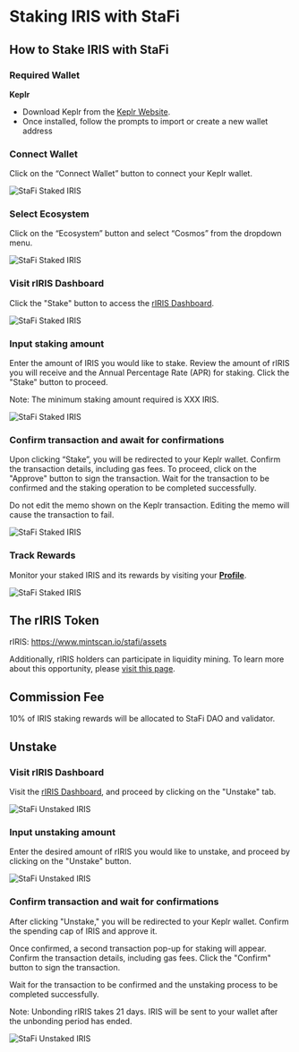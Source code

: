 # Staking IRIS with StaFi


## How to Stake IRIS with StaFi

### Required Wallet

**Keplr**

- Download Keplr from the [Keplr Website](https://www.keplr.app/).
- Once installed, follow the prompts to import or create a new wallet address

<Steps>

### Connect Wallet

Click on the “Connect Wallet” button to connect your Keplr wallet.

![StaFi Staked IRIS](/image/stakingunstakingcosmosiris_1-new.png)

### Select Ecosystem

Click on the “Ecosystem” button and select “Cosmos” from the dropdown menu.

![StaFi Staked IRIS](/image/stakingunstakingcosmosiris_2-new.png)

### Visit rIRIS Dashboard

Click the "Stake" button to access the [rIRIS Dashboard](https://app.stafi.io/gallery/cosmos/IRIS).

![StaFi Staked IRIS](/image/stakingunstakingcosmosiris_3.png)

### Input staking amount

Enter the amount of IRIS you would like to stake. Review the amount of rIRIS you will receive and the Annual Percentage Rate (APR) for staking. Click the "Stake" button to proceed.

<Callout type="info">
Note: The minimum staking amount required is XXX IRIS.
<Callout>

![StaFi Staked IRIS](/image/stakingunstakingcosmosiris_4.png)

### Confirm transaction and await for confirmations

Upon clicking “Stake”, you will be redirected to your Keplr wallet. Confirm the transaction details, including gas fees. To proceed, click on the "Approve" button to sign the transaction. Wait for the transaction to be confirmed and the staking operation to be completed successfully.

<Callout type="info">
Do not edit the memo shown on the Keplr transaction. Editing the memo will cause the transaction to fail.
</Callout>

![StaFi Staked IRIS](/image/stakingunstakingcosmosiris_5.png)

### Track Rewards

Monitor your staked IRIS and its rewards by visiting your **[Profile](https://app.stafi.io/profile/cosmos)**.

![StaFi Staked IRIS](/image/stakingunstakingcosmosiris_6.png)

</Steps>

## The rIRIS Token

rIRIS: https://www.mintscan.io/stafi/assets

Additionally, rIRIS holders can participate in liquidity mining. To learn more about this opportunity, please [visit this page](https://app.stafi.io/rpool?program=lp).

## Commission Fee

10% of IRIS staking rewards will be allocated to StaFi DAO and validator.

## Unstake

<Steps>

### Visit rIRIS Dashboard

Visit the [rIRIS Dashboard](https://app.stafi.io/gallery/cosmos/IRIS), and proceed by clicking on the "Unstake" tab.

![StaFi Unstaked IRIS](/image/stakingunstakingcosmosiris_7.png)

### Input unstaking amount

Enter the desired amount of rIRIS you would like to unstake, and proceed by clicking on the "Unstake" button.

![StaFi Unstaked IRIS](/image/stakingunstakingcosmosiris_8.png)

### Confirm transaction and wait for confirmations

After clicking "Unstake," you will be redirected to your Keplr wallet. Confirm the spending cap of IRIS and approve it.

Once confirmed, a second transaction pop-up for staking will appear. Confirm the transaction details, including gas fees. Click the "Confirm" button to sign the transaction. 

Wait for the transaction to be confirmed and the unstaking process to be completed successfully.

<Callout type="info">
Note: Unbonding rIRIS takes 21 days. IRIS will be sent to your wallet after the unbonding period has ended.
</Callout>

![StaFi Unstaked IRIS](/image/stakingunstakingcosmosiris_9.png)


</Steps>

